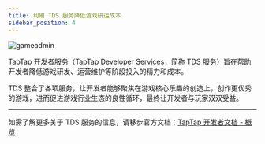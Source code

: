 ```yaml
---
title: 利用 TDS 服务降低游戏研运成本
sidebar_position: 4
---
```


![gameadmin](/img/TDS.png)

TapTap 开发者服务（TapTap Developer Services，简称 TDS 服务）旨在帮助开发者降低游戏研发、运营维护等阶段投入的精力和成本。  

TDS 整合了各项服务，让开发者能够聚焦在游戏核心乐趣的创造上，创作更优秀的游戏，进而促进游戏行业生态的良性循环，最终让开发者与玩家双双受益。  

---

如需了解更多关于 TDS 服务的信息，请移步官方文档：[TapTap 开发者文档 - 概览](https://developer.taptap.cn/docs/sdk/)  